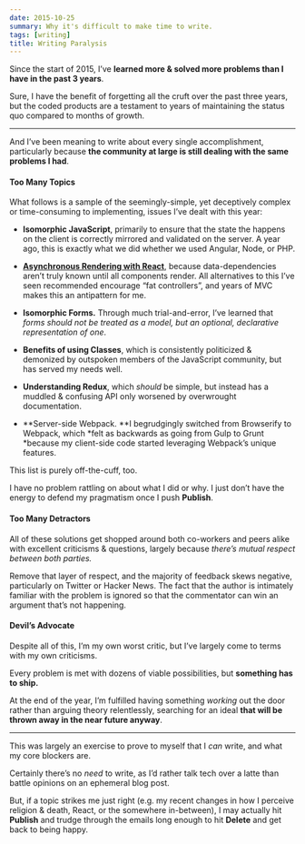 ```yaml
---
date: 2015-10-25
summary: Why it's difficult to make time to write.
tags: [writing]
title: Writing Paralysis
---
```


Since the start of 2015, I’ve **learned more & solved more problems than I have in the past 3 years**.

Sure, I have the benefit of forgetting all the cruft over the past three years, but the coded products are a testament to years of maintaining the status quo compared to months of growth.

---

And I’ve been meaning to write about every single accomplishment, particularly because **the community at large is still dealing with the same problems I had**.

#### Too Many Topics

What follows is a sample of the seemingly-simple, yet deceptively complex or time-consuming to implementing, issues I’ve dealt with this year:

- **Isomorphic JavaScript**, primarily to ensure that the state the happens on the client is correctly mirrored and validated on the server. A year ago, this is exactly what we did whether we used Angular, Node, or PHP.

- [**Asynchronous Rendering with React**](https://github.com/ericclemmons/react-resolver), because data-dependencies aren’t truly known until all components render. All alternatives to this I’ve seen recommended encourage “fat controllers”, and years of MVC makes this an antipattern for me.

- **Isomorphic Forms.** Through much trial-and-error, I’ve learned that _forms should not be treated as a model, but an optional, declarative representation of one_.

- **Benefits of using Classes**, which is consistently politicized & demonized by outspoken members of the JavaScript community, but has served my needs well.

- **Understanding Redux**, which _should_ be simple, but instead has a muddled & confusing API only worsened by overwrought documentation.

- **Server-side Webpack. **I begrudgingly switched from Browserify to Webpack, which *felt as backwards as going from Gulp to Grunt *because my client-side code started leveraging Webpack’s unique features.

This list is purely off-the-cuff, too.

I have no problem rattling on about what I did or why. I just don’t have the energy to defend my pragmatism once I push **Publish**.

#### Too Many Detractors

All of these solutions get shopped around both co-workers and peers alike with excellent criticisms & questions, largely because _there’s mutual respect between both parties._

Remove that layer of respect, and the majority of feedback skews negative, particularly on Twitter or Hacker News. The fact that the author is intimately familiar with the problem is ignored so that the commentator can win an argument that’s not happening.

#### Devil’s Advocate

Despite all of this, I’m my own worst critic, but I’ve largely come to terms with my own criticisms.

Every problem is met with dozens of viable possibilities, but **something has to ship.**

At the end of the year, I’m fulfilled having something _working_ out the door rather than arguing theory relentlessly, searching for an ideal **that will be thrown away in the near future anyway**.

---

This was largely an exercise to prove to myself that I _can_ write, and what my core blockers are.

Certainly there’s no _need_ to write, as I’d rather talk tech over a latte than battle opinions on an ephemeral blog post.

But, if a topic strikes me just right (e.g. my recent changes in how I perceive religion & death, React, or the somewhere in-between), I may actually hit **Publish** and trudge through the emails long enough to hit **Delete** and get back to being happy.
